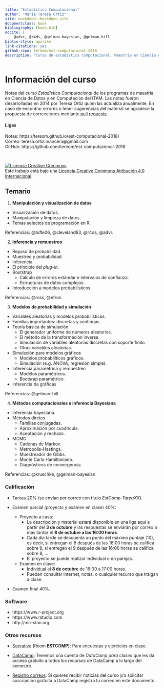 ```yaml
--- 
title: "Estadística Computacional"
author: "María Teresa Ortiz"
site: bookdown::bookdown_site
documentclass: book
bibliography: [book.bib]
nocite: |
    @advr, @r4ds, @gelman-bayesian, @gelman-hill
biblio-style: apalike
link-citations: yes
github-repo: tereom/est-computacional-2018
description: "Curso de estadística computacional, Maestría en Ciencia de Datos, ITAM 2018."
---
```



# Información del curso {-}

Notas del curso *Estadística Computacional* de los programas de maestría en 
Ciencia de Datos y en Computación del ITAM. Las notas fueron desarrolladas en 
2014 por Teresa Ortiz quien las actualiza anualmente. En caso de encontrar 
errores o tener sugerencias del material se agradece la propuesta de 
correcciones mediante [pull requests](https://github.com/tereom/est-computacional-2018).

#### Ligas {-}
Notas: https://tereom.github.io/est-computacional-2018/    
Correo: teresa.ortiz.mancera@gmail.com   
GitHub: https://github.com/tereom/est-computacional-2018 

</br>

<a rel="license" href="http://creativecommons.org/licenses/by/4.0/"><img alt="Licencia Creative Commons" style="border-width:0" src="https://i.creativecommons.org/l/by/4.0/88x31.png" /></a><br />Este trabajo está bajo una <a rel="license" href="http://creativecommons.org/licenses/by/4.0/">Licencia Creative Commons Atribución 4.0 Internacional</a>.


 
 
## Temario {-}

1. **Manipulación y visualización de datos**

-   Visualización de datos.
-   Manipulación y limpieza de datos.
-   Temas selectos de programación en R.

Referencias: @tufte06, @cleveland93, @r4ds, @advr.

2. **Inferencia y remuestreo**

-   Repaso de probabilidad.
-   Muestreo y probabilidad.
-   Inferencia.
-   El principio del *plug-in*.
-   Bootstrap
    -   Cálculo de errores estándar e intervalos de confianza.
    -   Estructuras de datos complejos.
-   Introducción a modelos probabilísticos.

Referencias: @ross, @efron.

3. **Modelos de probabilidad y simulación**

-   Variables aleatorias y modelos probabilísticos.
-   Familias importantes: discretas y continuas.
-   Teoría básica de simulación
    -   El generador uniforme de números aleatorios.
    -   El método de la transformación inversa.
    -   Simulación de variables aleatorias discretas con soporte finito.
    -   Otras variables aleatorias.
-   Simulación para modelos gráficos
    -   Modelos probabilíticos gráficos.
    -   Simulación (e.g. ANOVA, regresión simple).
-   Inferencia paramétrica y remuestreo
    -   Modelos paramétricos.
    -   Bootsrap paramétrico.
-   Inferencia de gráficas

 Referencias: @gelman-hill.

4. **Métodos computacionales e inferencia Bayesiana**

-   Inferencia bayesiana.
-   Métodos diretos
    -   Familias conjugadas.
    -   Aproximación por cuadrícula.
    -   Aceptación y rechazo.
-   MCMC
    -   Cadenas de Markov.
    -   Metropolis-Hastings.
    -   Muestreador de Gibbs.
    -   Monte Carlo Hamiltoniano.
    -   Diagnósticos de convergencia.

Referencias: @kruschke, @gelman-bayesian.

### Calificación {-}

* Tareas 20% (se envían por correo con título *EstComp-TareaXX*).

* Exámen parcial (proyecto y exámen en clase) 40%:
    - Proyecto a casa:
        + La descripción y material estará disponible en una liga aquí a partir 
        del **3 de octubre** y las respuestas se enviarán por correo a más tardar el 
        **8 de octubre a las 16:00 horas**.  
        + Cada día tarde se descuenta un punto del máximo puntaje (10), es decir,
        si entregan el 8 después de las 16:00 horas se califica sobre 9, 
        si entregan el 9 después de las 16:00 horas se califica sobre 8, ...  
        + El proyecto se puede realizar individual o en parejas.  
    - Examen en clase:
        + Individual el **8 de octubre** de 16:00 a 17:00 horas. 
        + Pueden consultar internet, notas, o cualquier recurso que traigan a 
        clase.

* Examen final 40%.

### Software {-}

- https://www.r-project.org
- https://www.rstudio.com
- http://mc-stan.org

### Otros recursos {-}

* [Socrative](https://b.socrative.com/login/student/) (Room **ESTCOMP**):
Para encuestas y ejercicios en clase.

* [DataCamp](https://www.datacamp.com/home): Tenemos una cuenta de *DataCamp 
para clases* que les da acceso gratuito a todos los recursos de DataCamp a lo 
largo del semestre.

* [Registro correos](https://docs.google.com/spreadsheets/d/1cwi_5wV03gQ_0DqzK3hRGk70Pu3-dnIEF6He_eGAJAc/edit?usp=sharing): 
Si quieres recibir noticias del curso y/o solicitar suscripción gratuita a 
DataCamp registra tu correo en este documento.

